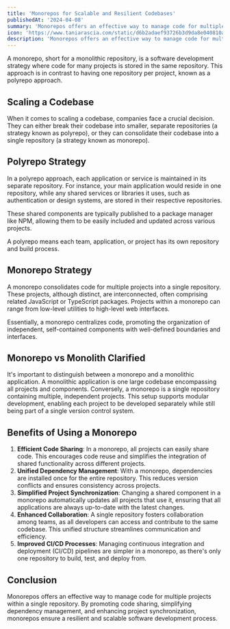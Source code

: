 ```yaml
---
title: 'Monorepos for Scalable and Resilient Codebases'
publishedAt: '2024-04-08'
summary: 'Monorepos offers an effective way to manage code for multiple projects within a single repository. Learn the trade offs of using a monorepo. '
icon: 'https://www.taniarascia.com/static/d6b2adaef93726b3d9da8e040810adb8/92ab1/graphql.png'
description: 'Monorepos offers an effective way to manage code for multiple projects within a single repository. Learn the trade offs of using a monorepo.'
---
```


A monorepo, short for a monolithic repository, is a software development strategy where code for many projects is stored in the same repository. This approach is in contrast to having one repository per project, known as a polyrepo approach.

## Scaling a Codebase

When it comes to scaling a codebase, companies face a crucial decision. They can either break their codebase into smaller, separate repositories (a strategy known as polyrepo), or they can consolidate their codebase into a single repository (a strategy known as monorepo).

## Polyrepo Strategy

In a polyrepo approach, each application or service is maintained in its separate repository. For instance, your main application would reside in one repository, while any shared services or libraries it uses, such as authentication or design systems, are stored in their respective repositories.

These shared components are typically published to a package manager like NPM, allowing them to be easily included and updated across various projects.

A polyrepo means each team, application, or project has its own repository and build process.

## Monorepo Strategy

A monorepo consolidates code for multiple projects into a single repository. These projects, although distinct, are interconnected, often comprising related JavaScript or TypeScript packages. Projects within a monorepo can range from low-level utilities to high-level web interfaces.

Essentially, a monorepo centralizes code, promoting the organization of independent, self-contained components with well-defined boundaries and interfaces.

## Monorepo vs Monolith Clarified

It's important to distinguish between a monorepo and a monolithic application. A monolithic application is one large codebase encompassing all projects and components. Conversely, a monorepo is a single repository containing multiple, independent projects. This setup supports modular development, enabling each project to be developed separately while still being part of a single version control system.

## Benefits of Using a Monorepo

1. **Efficient Code Sharing**: In a monorepo, all projects can easily share code. This encourages code reuse and simplifies the integration of shared functionality across different projects.
2. **Unified Dependency Management**: With a monorepo, dependencies are installed once for the entire repository. This reduces version conflicts and ensures consistency across projects.
3. **Simplified Project Synchronization**: Changing a shared component in a monorepo automatically updates all projects that use it, ensuring that all applications are always up-to-date with the latest changes.
4. **Enhanced Collaboration**: A single repository fosters collaboration among teams, as all developers can access and contribute to the same codebase. This unified structure streamlines communication and efficiency.
5. **Improved CI/CD Processes**: Managing continuous integration and deployment (CI/CD) pipelines are simpler in a monorepo, as there's only one repository to build, test, and deploy from.

## Conclusion

Monorepos offers an effective way to manage code for multiple projects within a single repository. By promoting code sharing, simplifying dependency management, and enhancing project synchronization, monorepos ensure a resilient and scalable software development process.
